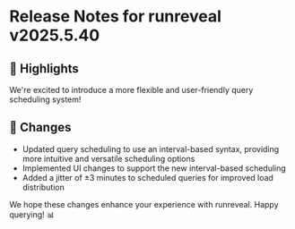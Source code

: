 # Release Notes for runreveal v2025.5.40

## 🚀 Highlights

We're excited to introduce a more flexible and user-friendly query scheduling system!

## 🔧 Changes

- Updated query scheduling to use an interval-based syntax, providing more intuitive and versatile scheduling options
- Implemented UI changes to support the new interval-based scheduling
- Added a jitter of ±3 minutes to scheduled queries for improved load distribution

We hope these changes enhance your experience with runreveal. Happy querying! 📊
